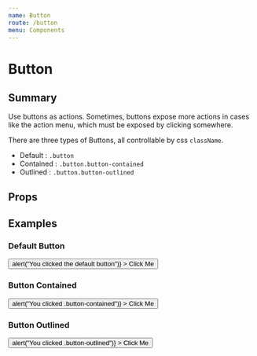 ```yaml
---
name: Button
route: /button
menu: Components
---
```




# Button
## Summary
Use buttons as actions. Sometimes, buttons expose more actions in cases like the action menu, which must be exposed by clicking somewhere.

 There are three types of Buttons, all controllable by css `className`.

- Default : `.button`
- Contained : `.button.button-contained`
- Outlined : `.button.button-outlined`

## Props
<Props of={Button} />

## Examples
### Default Button
<Playground>
  <Button
    className="button"
    onClick={() => alert("You clicked the default button")}
  >
    Click Me
  </Button>
</Playground>

### Button Contained
<Playground>
  <Button
    className="button button-contained"
    onClick={() => alert("You clicked .button-contained")}
  >
    Click Me
  </Button>
</Playground>

### Button Outlined
<Playground>
  <Button
    className="button button-outlined"
    onClick={() => alert("You clicked .button-outlined")}
  >
    Click Me
  </Button>
</Playground>
